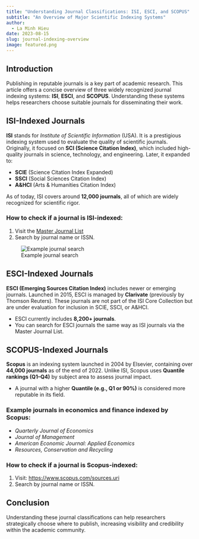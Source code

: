 ```yaml
---
title: "Understanding Journal Classifications: ISI, ESCI, and SCOPUS"
subtitle: "An Overview of Major Scientific Indexing Systems"
author: 
  - La Minh Hieu
date: 2023-08-15
slug: journal-indexing-overview
image: featured.png
---
```

## Introduction

Publishing in reputable journals is a key part of academic research. This article offers a concise overview of three widely recognized journal indexing systems: **ISI**, **ESCI**, and **SCOPUS**. Understanding these systems helps researchers choose suitable journals for disseminating their work.

## ISI-Indexed Journals

**ISI** stands for *Institute of Scientific Information* (USA). It is a prestigious indexing system used to evaluate the quality of scientific journals. Originally, it focused on **SCI (Science Citation Index)**, which included high-quality journals in science, technology, and engineering. Later, it expanded to:

- **SCIE** (Science Citation Index Expanded)
- **SSCI** (Social Sciences Citation Index)
- **A&HCI** (Arts & Humanities Citation Index)

As of today, ISI covers around **12,000 journals**, all of which are widely recognized for scientific rigor.

### How to check if a journal is ISI-indexed:

1. Visit the [Master Journal List](https://mjl.clarivate.com/search-results)
2. Search by journal name or ISSN.

![Example journal search](search.png)

## ESCI-Indexed Journals

**ESCI (Emerging Sources Citation Index)** includes newer or emerging journals. Launched in 2015, ESCI is managed by **Clarivate** (previously by Thomson Reuters). These journals are not part of the ISI Core Collection but are under evaluation for inclusion in SCIE, SSCI, or A&HCI.

- ESCI currently includes **8,200+ journals**.
- You can search for ESCI journals the same way as ISI journals via the Master Journal List.

## SCOPUS-Indexed Journals

**Scopus** is an indexing system launched in 2004 by Elsevier, containing over **44,000 journals** as of the end of 2022. Unlike ISI, Scopus uses **Quantile rankings (Q1–Q4)** by subject area to assess journal impact.

- A journal with a higher **Quantile (e.g., Q1 or 90%)** is considered more reputable in its field.

### Example journals in economics and finance indexed by Scopus:

- *Quarterly Journal of Economics*
- *Journal of Management*
- *American Economic Journal: Applied Economics*
- *Resources, Conservation and Recycling*

### How to check if a journal is Scopus-indexed:

1. Visit: [https://www.scopus.com/sources.uri](https://www.scopus.com/sources.uri)
2. Search by journal name or ISSN.

## Conclusion

Understanding these journal classifications can help researchers strategically choose where to publish, increasing visibility and credibility within the academic community.
